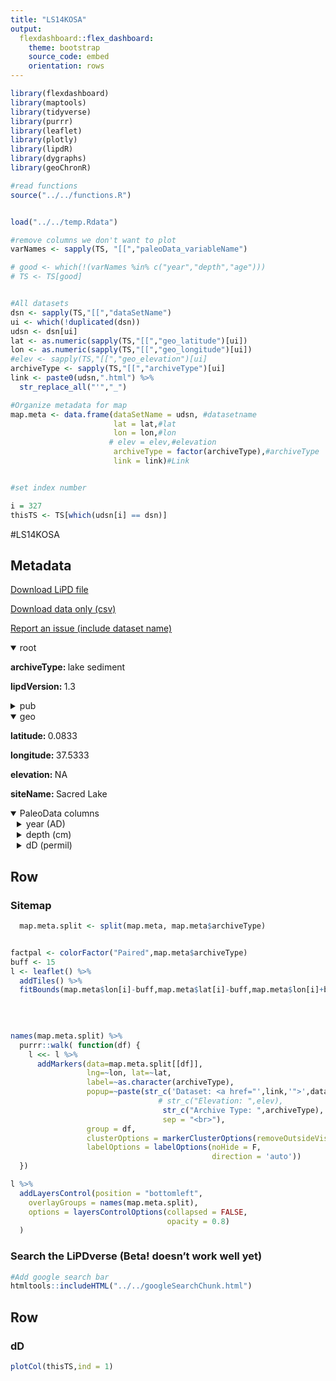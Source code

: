 ```yaml
---
title: "LS14KOSA"
output: 
  flexdashboard::flex_dashboard:
    theme: bootstrap
    source_code: embed
    orientation: rows
---
```


```r
library(flexdashboard)
library(maptools)
library(tidyverse)
library(purrr)
library(leaflet)
library(plotly)
library(lipdR)
library(dygraphs)
library(geoChronR)

#read functions
source("../../functions.R")


load("../../temp.Rdata")

#remove columns we don't want to plot
varNames <- sapply(TS, "[[","paleoData_variableName")

# good <- which(!(varNames %in% c("year","depth","age")))
# TS <- TS[good]


#All datasets
dsn <- sapply(TS,"[[","dataSetName")
ui <- which(!duplicated(dsn))
udsn <- dsn[ui]
lat <- as.numeric(sapply(TS,"[[","geo_latitude")[ui])
lon <- as.numeric(sapply(TS,"[[","geo_longitude")[ui])
#elev <- sapply(TS,"[[","geo_elevation")[ui]
archiveType <- sapply(TS,"[[","archiveType")[ui]
link <- paste0(udsn,".html") %>% 
  str_replace_all("'","_")

#Organize metadata for map
map.meta <- data.frame(dataSetName = udsn, #datasetname
                       lat = lat,#lat
                       lon = lon,#lon
                      # elev = elev,#elevation
                       archiveType = factor(archiveType),#archiveType
                       link = link)#Link


#set index number

i = 327
thisTS <- TS[which(udsn[i] == dsn)]
```
#LS14KOSA

Metadata {.sidebar}
-------------------------------------
[Download LiPD file](LS14KOSA.lpd)
            

[Download data only (csv)](LS14KOSA.csv)
            

[Report an issue (include dataset name)](https://github.com/nickmckay/LiPDverse/issues)

<details open style="margin-left: 0px">
<summary>root</summary>
<p style="margin-left: 0px"><strong>archiveType: </strong>lake sediment
<p style="margin-left: 0px"><strong>lipdVersion: </strong>1.3
</details>
<details>
<summary>pub</summary>
<details style="margin-left: 10px">
<summary>pub1</summary>
<p style="margin-left: 10px"><strong>author: </strong>Konecky, Bronwen , Russell, James , Huang, Yongsong , Vuille, Mathias , Cohen, Lily , Street-Perrott, F. Alayne
<p style="margin-left: 10px"><strong>journal: </strong>Palaeogeography, Palaeoclimatology, Palaeoecology
<p style="margin-left: 10px"><strong>volume: </strong>396
<p style="margin-left: 10px"><strong>pages: </strong>-8
<p style="margin-left: 10px"><strong>pubYear: </strong>NA
<p style="margin-left: 10px"><strong>title: </strong>Impact of monsoons, temperature, and CO2 on the rainfall and ecosystems of Mt. Kenya during the Common Era
<p style="margin-left: 10px"><strong>DOI: </strong>10.1016/j.palaeo.2013.12.037
</details>
<details style="margin-left: 10px">
<summary>pub2</summary>
<p style="margin-left: 10px"><strong>pubYear: </strong>NA
</details>
</details>
<details open style="margin-left: 0px">
<summary>geo</summary>
<p style="margin-left: 0px"><strong>latitude: </strong>0.0833
<p style="margin-left: 0px"><strong>longitude: </strong>37.5333
<p style="margin-left: 0px"><strong>elevation: </strong>NA
<p style="margin-left: 0px"><strong>siteName: </strong>Sacred Lake
</details>
<details open>
<summary>PaleoData columns</summary>
<details style="margin-left: 10px">
<summary>year (AD)</summary>
<p style="margin-left: 10px"><strong>TSid: </strong>MAT11712e4d07
<p style="margin-left: 10px"><strong>variableName: </strong>year
<p style="margin-left: 10px"><strong>units: </strong>AD
<p style="margin-left: 10px"><strong>description: </strong>Year AD
</details>
<details style="margin-left: 10px">
<summary>depth (cm)</summary>
<p style="margin-left: 10px"><strong>TSid: </strong>MATb0c73ae5e6
<p style="margin-left: 10px"><strong>variableName: </strong>depth
<p style="margin-left: 10px"><strong>units: </strong>cm
<p style="margin-left: 10px"><strong>description: </strong>depth
</details>
<details style="margin-left: 10px">
<summary>dD (permil)</summary>
<p style="margin-left: 10px"><strong>TSid: </strong>LS14KOSA01A
<p style="margin-left: 10px"><strong>variableName: </strong>dD
<p style="margin-left: 10px"><strong>units: </strong>permil
<p style="margin-left: 10px"><strong>description: </strong>terrestrial biomarker
<details>
<summary>interpretation</summary>
<details style="margin-left: 20px">
<summary>1</summary>
<p style="margin-left: 20px"><strong>basis: </strong>Indian source: "Sacred Lake currently receives no Atlantic-derived precipi- tation, and its elevation, northeastern slope exposure, and rainfall seasonality make it particularly susceptible to changes in the Indian Ocean monsoons. In contrast, equatorial lakes in central Kenya (e.g. Lake Naivasha) and the western Rift Valley (e.g. Lake Edward, Uganda/ Congo) receive a mixture of Indian- and Atlantic-derived moisture, and hence are sensitive to both monsoons (Nicholson, 1996). " Moisture transport and temperature influence: "The strength of low-level equatorial westerlies in the Indian Ocean has been linked to East African lake levels as well as Mt. Kenyas glaciers, with stronger (weaker) winds inhibiting (enhanc- ing) precipitation in East Africa (Hastenrath, 2001). Overall, these west- erlies have increased in strength since the 1880s. This important Indian Ocean forcing may explain Sacred Lakes particular sensitivity to these changes, and recent drying may have also been locally enhanced by a re- cent rise in temperature (via an upward shift in the ZMR and/or in- creased evaporation of soil water)"
<p style="margin-left: 20px"><strong>interpDirection: </strong>decrease
<p style="margin-left: 20px"><strong>scope: </strong>climate
<p style="margin-left: 20px"><strong>seasonality: </strong>OND
<p style="margin-left: 20px"><strong>variable: </strong>strength of Indian ocean moisture transport
<p style="margin-left: 20px"><strong>variableDetail: </strong>Indian monsoon
<p style="margin-left: 20px"><strong>direction: </strong>decrease
</details>
<details style="margin-left: 20px">
<summary>2</summary>
<p style="margin-left: 20px"><strong>basis: </strong>In East Africa, stable isotopes in modern precipitation have been shown to reflect large-scale atmospheric circulation processes (Vuille et al., 2005), and the ?18O of precipitation (and by inference, the ?D of precipitation) on Mt. Kenya has been shown to be a good indicator of moisture balance (Barker et al., 2001). Leaf wax ?D reflects ?Dprecip, after a series of offsets due to soil water evaporation, fractionation of leaf water relative to xylem water, and biosynthesis (Sachse et al., 2012).
<p style="margin-left: 20px"><strong>direction: </strong>positive
<p style="margin-left: 20px"><strong>inferredMaterial: </strong>soil water
<p style="margin-left: 20px"><strong>mathematicalRelation: </strong>linear
<p style="margin-left: 20px"><strong>rank: </strong>1
<p style="margin-left: 20px"><strong>scope: </strong>isotope
<p style="margin-left: 20px"><strong>seasonality: </strong>annual
<p style="margin-left: 20px"><strong>variable: </strong>P_isotope
<p style="margin-left: 20px"><strong>coefficient: </strong>NA
<p style="margin-left: 20px"><strong>fraction: </strong>NA
</details>
<details style="margin-left: 20px">
<summary>3</summary>
<p style="margin-left: 20px"><strong>basis: </strong>Air temperature has 2 influences: "air temperature is important for the elevation of the zone of maximum rainfall (ZMR) on Mt. Kenya" and for soil/lake evaporation. "Recent drying may have also been locally enhanced by a recent rise in temperature (via an upward shift in the ZMR and/or increased evaporation of soil water)."
<p style="margin-left: 20px"><strong>direction: </strong>positive
<p style="margin-left: 20px"><strong>inferredMaterial: </strong>soil water
<p style="margin-left: 20px"><strong>rank: </strong>2
<p style="margin-left: 20px"><strong>scope: </strong>isotope
<p style="margin-left: 20px"><strong>seasonality: </strong>annual
<p style="margin-left: 20px"><strong>variable: </strong>T_air
<p style="margin-left: 20px"><strong>coefficient: </strong>NA
<p style="margin-left: 20px"><strong>fraction: </strong>NA
</details>
<details style="margin-left: 20px">
<summary>4</summary>
<p style="margin-left: 20px"><strong>coefficient: </strong>NA
<p style="margin-left: 20px"><strong>fraction: </strong>NA
<p style="margin-left: 20px"><strong>rank: </strong>NA
<p style="margin-left: 20px"><strong>scope: </strong>isotope
</details>
</details>
</details>

Row {.tabset .tabset-fade}
-----------------------------------------------------------------------

### Sitemap

```r
  map.meta.split <- split(map.meta, map.meta$archiveType)


factpal <- colorFactor("Paired",map.meta$archiveType)
buff <- 15
l <- leaflet() %>% 
  addTiles() %>% 
  fitBounds(map.meta$lon[i]-buff,map.meta$lat[i]-buff,map.meta$lon[i]+buff,map.meta$lat[i]+buff)
  

  
  
names(map.meta.split) %>%
  purrr::walk( function(df) {
    l <<- l %>%
      addMarkers(data=map.meta.split[[df]],
                 lng=~lon, lat=~lat,
                 label=~as.character(archiveType),
                 popup=~paste(str_c('Dataset: <a href="',link,'">',dataSetName,'</a>'),
                                 # str_c("Elevation: ",elev),
                                  str_c("Archive Type: ",archiveType),
                                  sep = "<br>"),
                 group = df,
                 clusterOptions = markerClusterOptions(removeOutsideVisibleBounds = F),
                 labelOptions = labelOptions(noHide = F,
                                             direction = 'auto'))
  })

l %>%
  addLayersControl(position = "bottomleft",
    overlayGroups = names(map.meta.split),
    options = layersControlOptions(collapsed = FALSE,
                                   opacity = 0.8)
  )
```

### Search the LiPDverse (Beta! doesn't work well yet)
```r
#Add google search bar
htmltools::includeHTML("../../googleSearchChunk.html")
```


Row {.tabset .tabset-fade}
-----------------------------------------------------------------------

### dD
```r
plotCol(thisTS,ind = 1)
```

